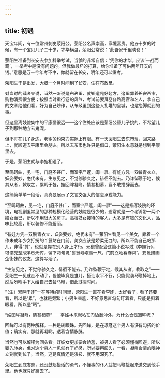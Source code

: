 ```yaml
---
---
---
```

title: 初遇
---




天宝年间，有一位常州刺史荥阳公。荥阳公名声崇高，家境富贵。他五十岁的时候，有一个宝贝儿子二十岁，才华横溢，荥阳公常说："此吾家千里驹也！”

荥阳生准备到长安去参加科举考试，当爹的非常自信：“凭你的才华，应该’一战而霸’，一举考中是没有问题的。但我做最坏的打算，给你准备了可供两年开支的钱。”意思是万一今年考不中，你就留在长安，明年还可以重考。

荥阳生于是出发，大概一个月时间到了长安，住在布政里。

对当时的读者来说，当然一听说是布政里，就知道是好地方。这里靠着长安西市，购物消费很方便；按照当时重行卷的风气，考试前要拜见各路高官和名人，拿自己的文章给他们看，好为自己炒作，从布政里到这些人扎堆的皇城，也是抬脚就到的事。

但这里离妓院集中的平康里很远——这个住处应该是荥阳公替儿子挑的，不希望儿子到那种地方去鬼混。

但不盯在儿子身边，老爹的约束力实际上有限。有一天荥阳生去东市玩，回来路上，就顺道去平康里会朋友。所以去东市也许只是借口，荥阳生本意就是想到平康里去。



于是，荥阳生就与李娃相遇了。



至鸣珂曲，见一宅，门庭不甚广，而室宇严邃，阖一扉。有娃方凭一双鬟青衣立，妖姿要妙，绝代未有。生忽见之，不觉停骖久之，徘徊不能去。乃诈坠鞭于地，候其从者，敕取之，累眄于娃，娃回眸凝睇，情甚相慕，竟不敢措辞而去。

这简简单单一段话，真真是展示了文言文强大的信息承载能力。

“至鸣珂曲，见一宅，门庭不甚广，而室宇严邃，阖一扉”——这是描写妓院的环境，电视剧里常见的那种规模化经营的妓院是很少的，通常就是一个老鸨带一两个妓女而已，所以不用很大的房子。高档妓女接待的客人，大多是有钱的文化人，品味比较高，所以装修不能俗丽。

“有娃方凭一双鬟青衣立，妖姿要妙，绝代未有”一荥阳生看见一个美女，靠着一个作未成年少女打扮的丫鬟站在门前。美女应该是娇柔无力的，所以不能自己站那儿，非得“凭”，也就是靠在别人身上才行。元稹曾配合这篇小说写过《李娃行》，可惜完整版早已失传，留下两句说"髻鬟峨峨高一尺，门前立地看春风”，要说描画企街妹的仪态，这算写活了。

“生忽见之，不觉停骖久之，徘徊不能去。乃诈坠鞭于地，候其从者，敕取之”——荥阳生一见就走不动了，但他毕竟是雏儿，搭讪水平不行，只能假装马鞭掉地上，然后吩咐手下人给自己去捡马鞭，借此耽搁时间。

“（生）累眄于娃”一在等待的时间里，荥阳生一直在看李娃，太好看了，看了还要看，所以是“累”，也就是频繁；小男生害羞，不好意思直勾勾盯着看，只能是斜着眼看，所以是“眄”。

“娃回眸凝睇，情甚相慕”——李娃本来就站在门边脸冲外，为什么会是回眸呢？

回眸可以有两种解释。一种是转眼珠。先回眸，是在琢磨这个男人有没有勾搭的价值；确实有，那就再凝睇，透着含情脉脉。

当然也可以解释为回头看。好妓女更加要会娇羞，被男人看了必须懂得回避，所以要先转身，但对这个男人一见就有了好感，所以要再回头，一看，凝睇含情的眼神立刻就到位了。当然，这是真情还是演技，就不用深究了。

荥阳生到底害羞，还没鼓起搭话的勇气，不懂事的仆人就把马鞭捡起来送交到他手里。他也就只好离去了。